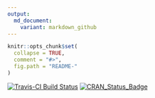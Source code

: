 ```yaml
---
output:
  md_document:
    variant: markdown_github
---
```


<!-- README.md is generated from README.Rmd. Please edit that file -->

```r
knitr::opts_chunk$set(
  collapse = TRUE,
  comment = "#>",
  fig.path = "README-"
)
```
[![Travis-CI Build Status](https://travis-ci.org/uribo/esa.io.svg?branch=master)](https://travis-ci.org/uribo/esa.io)
[![CRAN_Status_Badge](http://www.r-pkg.org/badges/version/esa.io)](http://cran.r-project.org/package=esa.io)

